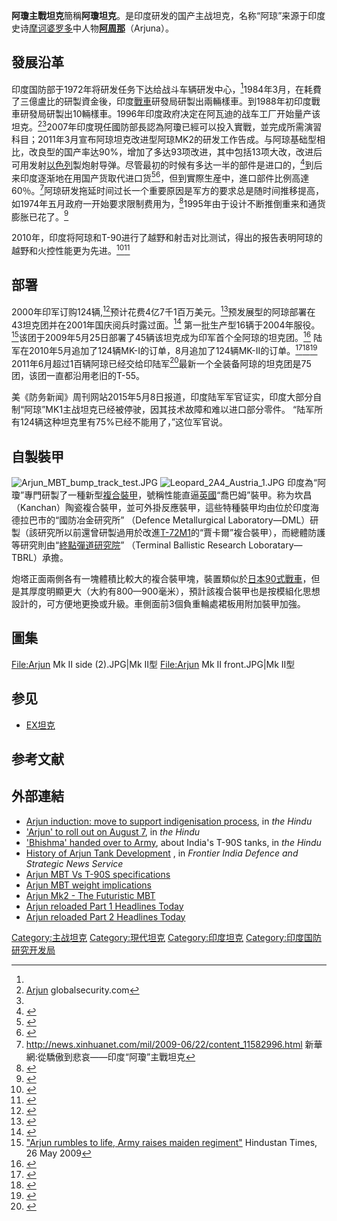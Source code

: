 {{noteTA
|1=zh-hans:毫米;zh-hk:毫米;zh-tw:公釐;
|2=zh-hans:米;zh-hk:米;zh-tw:公尺;
|3=zh-hans:坦克;zh-hk:坦克;zh-tw:戰車;
|4=zh-hans:主战坦克;zh-hk:主戰坦克;zh-tw:主力戰車;
}}
{{Infobox weapon
|is_vehicle=yes
|名稱= 阿瓊[[File:Flag_of_India.svg|30px]]<br /><small>अर्जुन</small>   
|圖片= [[File:Arjun_-_Main_Battle_Tank_-_Pride_of_India_-_Exhibition_-_100th_Indian_Science_Congress_-_Kolkata_2013-01-03_2476.JPG|300px]]
|照片說明=阿瓊主力戰車 
|類型=[[主力戰車|主力戰車]]
|代號=Arjun
|服役=2004
|退役=
|產地={{IND}}
|設計=CVRDE, DRDO
|生產=Heavy Vehicles Factory, Avadi
|產量=125輛
|造價=US$810萬美金/輛
|用戶={{IND}}
|衍生自=[[勝利式戰車|勝利式戰車]]
|衍生=阿瓊 MK2型
|乘員= 4   
|長度= 10.19米 
|闊度= 3.85米 
|高度= 2.32米 
|重量= 58.5噸 
|裝甲= Kanchan陶瓷複合[[裝甲|裝甲]]<br />（可加掛反應裝甲）   
|主要= 120毫米[[線膛炮|線膛炮]]   
|次要= 7.62毫米同軸機槍，<br />12.7毫米防空機槍X1   
|引擎= [[德國|德國]]製MTU838Ka-501[[柴油引擎|柴油引擎]]   
|引擎馬力= 1,400匹 
|懸掛= 液壓式 
|平地時速= 72公里/小時 
|馬力/重量= 23.9匹/噸 
|行動= 400公里 
}}
{{冷战后的坦克}}
'''阿瓊主戰坦克'''簡稱'''阿瓊坦克'''。是印度研发的国产主战坦克，名称“阿琼”来源于印度史诗[[摩诃婆罗多|摩诃婆罗多]]中人物'''[[阿周那|阿周那]]'''（Arjuna）。

==發展沿革==
印度国防部于1972年将研发任务下达给战斗车辆研发中心，<ref name="Smith" />1984年3月，在耗費了三億盧比的研製資金後，印度[[戰車|戰車]]研發局研製出兩輛樣車。到1988年初印度戰車研發局研製出10輛樣車。1996年印度政府决定在阿瓦迪的战车工厂开始量产该坦克。<ref name="globsec-arjun">[http://www.globalsecurity.org/military/world/india/arjun.htm Arjun] {{Wayback|url=http://www.globalsecurity.org/military/world/india/arjun.htm |date=20081022161931 }} globalsecurity.com</ref><ref name="elephant" />2007年印度現任國防部長認為阿瓊已經可以投入實戰，並完成所需演習科目；2011年3月宣布阿琼坦克改进型阿琼MK2的研发工作告成。与阿琼基础型相比，改良型的国产率达90%，增加了多达93项改进，其中包括13项大改，改进后可用发射[[以色列|以色列]]製炮射导弹。尽管最初的时候有多达一半的部件是进口的，<ref>{{cite web |url=http://164.100.47.5/newdebate/214/22102008/11.00amTo12.00Noon.pdf |title=Microsoft Word - 22-10 i.rtf |format=PDF |accessdate=2014-02-10 |archive-date=2011-05-29 |archive-url=https://web.archive.org/web/20110529070506/http://164.100.47.5/newdebate/214/22102008/11.00amTo12.00Noon.pdf |dead-url=yes }}</ref>到后来印度逐渐地在用国产货取代进口货<ref>{{cite web |url=http://www.bharat-rakshak.com/LAND-FORCES/Equipment/Armour/42-Arjun.html |title=Land Forces Site - Arjun |publisher=Bharat Rakshak |date=7 March 2001 |deadurl=yes |archiveurl=https://web.archive.org/web/20111018132944/http://www.bharat-rakshak.com/LAND-FORCES/Equipment/Armour/42-Arjun.html |archivedate=2011-10-18}}</ref><ref>{{cite web |url=http://www.drdo.gov.in/drdo/labs/ARDE/English/index.jsp?pg=achieve.jsp |title=ARDE Achievements |publisher=Drdo.gov.in |date=22 July 2010 |accessdate=10 June 2011 |archiveurl=https://web.archive.org/web/20110721155632/http://www.drdo.gov.in/drdo/labs/ARDE/English/index.jsp?pg=achieve.jsp |archivedate=2011-07-21|deadurl=yes }}</ref>，但到實際生産中，進口部件比例高達60％。<ref>http://news.xinhuanet.com/mil/2009-06/22/content_11582996.html{{dead link|date=2018年5月 |bot=InternetArchiveBot |fix-attempted=yes }} 新華網:從驕傲到悲哀——印度“阿瓊”主戰坦克</ref>阿琼研发拖延时间过长一个重要原因是军方的要求总是随时间推移提高，如1974年五月政府一开始要求限制费用为{{INRConvert|155|m|1}}，<ref name="Smith">{{cite book |last=Smith |first=Chris|title=India's Ad hoc Arsenal: Direction or Drift in Defence Policy?|url=http://books.google.com/?id=wirzhu5EaqAC&printsec=frontcover&dq=India+MBT+production#PPA149,M1|accessdate=23 April 2008 |publisher= Sipri |isbn= 978-0-19-829168-8 |pages=148–151|year=1994 }}</ref>1995年由于设计不断推倒重来和通货膨胀已花了{{INRConvert|3|b|1}}。<ref name="May2008PIB">{{cite press release |title= Arjun Battle Tank |url= http://pib.nic.in/release/release.asp?relid=38445&kwd= |publisher= Government of India |date= 5 May 2008 |access-date= 2014-02-10 |archive-date= 2009-05-11 |archive-url= https://web.archive.org/web/20090511013350/http://pib.nic.in/release/release.asp?relid=38445&kwd= |dead-url= no }}</ref>

2010年，印度将阿琼和T-90进行了越野和射击对比测试，得出的报告表明阿琼的越野和火控性能更为先进。<ref>{{cite web |last1=Shukla |first1=Ajai |title=Arjun tank outruns, outguns Russian T-90 |url=http://www.business-standard.com/india/news/arjun-tank-outruns-outguns-russian-t-90/389650/ |website=Business Standard India |accessdate=2019-05-26 |date=2010-03-25 |archive-date=2010-03-26 |archive-url=https://web.archive.org/web/20100326223421/http://www.business-standard.com/india/news/arjun-tank-outruns-outguns-russian-t-90/389650/ |dead-url=no }}</ref><ref>{{Cite web |url=http://pib.nic.in/release/release.asp?relid=61870 |title=存档副本 |access-date=2012-08-11 |archive-url=https://web.archive.org/web/20100612095904/http://pib.nic.in/release/release.asp?relid=61870 |archive-date=2010-06-12 |dead-url=yes }}</ref>

==部署==
2000年印军订购124辆,<ref>{{cite web|url=http://news.indiamart.com/news-analysis/indian-army-to-recei-15582.html |title=Indian Army to receive 124 Arjun tanks by 2009,Security Issues, News Analysis, India News Online |publisher=News.indiamart.com |date=14 May 2007 |accessdate=2010-02-07}}{{dead link|date=September 2011}}</ref>预计花费4亿7千1百万美元。<ref name="FI">{{cite web |last=India |first=Frontier |url=http://frontierindia.net/indian-mod-outlines-roadmap-for-mbt-arjun-mark-ii-in-pipeline |title=Indian MoD outlines roadmap for MBT Arjun, Mark II in pipeline | Frontier India Strategic and Defence - News, Analysis, Opinion |publisher=Frontierindia.net |date= |accessdate=2010-02-07 |archiveurl=https://web.archive.org/web/20100212095722/http://frontierindia.net/indian-mod-outlines-roadmap-for-mbt-arjun-mark-ii-in-pipeline |archivedate=2010年2月12日 |deadurl=yes |df= }}</ref>预发展型的阿琼部署在43坦克团并在2001年国庆阅兵时露过面。<ref name="RDPArade2001">{{cite web |url=http://mod.nic.in/samachar/16feb01/html/mart.htm |title=Arms and the Men on Rajpath |author=Chandra Mohan, A. |date=Sainik Samachar |work=16 Feb 2001 |publisher=Ministry of DEfence, India |accessdate=2011-12-02|deadurl=yes |archiveurl=https://web.archive.org/web/20100726220901/http://mod.nic.in/samachar/16feb01/html/mart.htm |archivedate=2010-07-26 }}</ref>
第一批生产型16辆于2004年服役。<ref>[http://www.hindustantimes.com/StoryPage/StoryPage.aspx?id=2c989f63-5120-4d94-9d36-868a28d3b7d3 "Arjun rumbles to life, Army raises maiden regiment"] {{Wayback|url=http://www.hindustantimes.com/StoryPage/StoryPage.aspx?id=2c989f63-5120-4d94-9d36-868a28d3b7d3 |date=20190713152301 }} Hindustan Times,  26 May 2009</ref>该团于2009年5月25日部署了45辆该坦克成为印军首个全阿琼的坦克团。<ref>{{cite news | url = http://www.janes.com/defence/land_forces/news/jdw/jdw050921_1_n.shtml | title = System failures stall Arjun trials | publisher = [[Jane's_Information_Group|Jane's Information Group]] | date = 21 September 2005 | first = Rahul | last = Bedi | accessdate = 2008-10-02 | archiveurl = https://web.archive.org/web/20080208220743/http://www.janes.com/defence/land_forces/news/jdw/jdw050921_1_n.shtml | archivedate =2008-02-08| deadurl = yes }}{{subscription}}</ref> 陆军在2010年5月追加了124辆MK-I的订单，8月追加了124辆MK-II的订单。<ref name="arjun_second_order">{{cite news|url=http://timesofindia.indiatimes.com/India/Army-places-fresh-order-for-124-more-Arjun-tanks/articleshow/5940228.cms|publisher=Times of India|title=Army places fresh order for 124 more Arjun tanks|date=17 May 2010|accessdate=2012-08-11|archive-date=2011-06-07|archive-url=https://web.archive.org/web/20110607152026/http://timesofindia.indiatimes.com/India/Army-places-fresh-order-for-124-more-Arjun-tanks/articleshow/5940228.cms|dead-url=no}}</ref><ref>{{cite web |url=http://www.business-standard.com/india/news/army-to-purchase-more-arjun-tanks/391862/ |title=Army to purchase more Arjun tanks |publisher=Business-standard.com |date= |accessdate=2010-05-18 |archiveurl=https://web.archive.org/web/20100614202523/http://www.business-standard.com/india/news/army-to-purchase-more-arjun-tanks/391862/ |archivedate=2010-06-14|deadurl=no }}</ref><ref>{{cite web |url=http://www.upi.com/Business_News/Security-Industry/2010/05/21/Future-of-Indias-Arjun-tank-looks-secure/UPI-94101274452185/ |title=Future of India's Arjun tank looks secure |publisher=UPI.com |date=21 May 2010 |accessdate=2010-06-10 |archive-date=2010-07-07 |archive-url=https://web.archive.org/web/20100707160517/http://www.upi.com/Business_News/Security-Industry/2010/05/21/Future-of-Indias-Arjun-tank-looks-secure/UPI-94101274452185 |dead-url=no }}</ref>
2011年6月超过1百辆阿琼已经交给印陆军<ref>{{citation |url=http://drdo.gov.in/drdo/pub/techfocus/2011/tf_june2011.pdf |title=Technology focus |format=PDF |volume=19 |number=3 |date=June 2011 |publisher=DRDO |accessdate=2011-06-10 |issn=0971-4413 |archive-url=https://web.archive.org/web/20110809042539/http://drdo.gov.in/drdo/pub/techfocus/2011/tf_june2011.pdf |archive-date=2011-08-09 |dead-url=yes }}</ref>最新一个全装备阿琼的坦克团是75团，该团一直都沿用老旧的T-55。

美《防务新闻》周刊网站2015年5月8日报道，印度陆军军官证实，印度大部分自制“阿琼”MK1主战坦克已经被停驶，因其技术故障和难以进口部分零件。
“陆军所有124辆这种坦克里有75%已经不能用了，”这位军官说。

==自製裝甲==
[[File:Arjun_MBT_bump_track_test.JPG|thumb]]
[[File:Leopard_2A4_Austria_1.JPG|thumb]]
印度為“阿瓊”專門研製了一種新型[[複合裝甲|複合裝甲]]，號稱性能直逼[[英國|英國]]“喬巴姆”裝甲。称为坎昌（Kanchan）陶瓷複合裝甲，並可外掛反應裝甲，這些特種裝甲均由位於印度海德拉巴市的“國防冶金研究所” （Defence Metallurgical Laboratory—DML）研製（該研究所以前還曾研製過用於改進[[T-72|T-72M1]]的“賈卡爾”複合裝甲），而總體防護等研究則由“[[終點彈道研究院|終點彈道研究院]]” （Terminal Ballistic Research Loboratary—TBRL）承擔。

炮塔正面兩側各有一塊體積比較大的複合裝甲塊，裝置類似於[[日本|日本]][[90式戰車|90式戰車]]，但是其厚度明顯更大（大約有800—900毫米），預計該複合裝甲也是按模組化思想設計的，可方便地更換或升級。車側面前3個負重輪處裙板用附加裝甲加強。
==圖集==
<gallery>
File:Arjun Mk II side (2).JPG|Mk II型
File:Arjun Mk II front.JPG|Mk II型
</gallery>

==参见==
*[[EX坦克|EX坦克]]

==参考文献==
<div class="references-small">
<references />
</div>

==外部連結==
{{Commons|Category:Arjun tanks}}

*[http://www.hindu.com/2004/08/08/stories/2004080807640800.htm Arjun induction: move to support indigenisation process], in ''the Hindu''
*[http://www.hindu.com/2004/08/04/stories/2004080406451200.htm 'Arjun' to roll out on August 7], in ''the Hindu''
*[http://www.hindu.com/2004/01/08/stories/2004010806531200.htm 'Bhishma' handed over to Army], about India's T-90S tanks, in ''the Hindu''
*[http://frontierindia.net/history-of-arjun-tank-development/  History of Arjun Tank Development] {{Wayback|url=http://frontierindia.net/history-of-arjun-tank-development/ |date=20100317205934 }}, in ''Frontier India Defence and Strategic News Service''
* [https://web.archive.org/web/20071126105340/http://frontierindia.net/dissimilar-combat-arjun-mbt-vs-t-90s-specs/ Arjun MBT Vs T-90S specifications]
* [http://frontierindia.net/arjun-mbt-weight-implications/ Arjun MBT weight implications] {{Wayback|url=http://frontierindia.net/arjun-mbt-weight-implications/ |date=20091226175545 }}
* [https://web.archive.org/web/20071126104251/http://frontierindia.net/arjun-mk2-the-futuristic-mbt/ Arjun Mk2 - The Futuristic MBT]
*[http://www.youtube.com/watch?v=Z3nudUfQXwY Arjun reloaded Part 1 Headlines Today] {{Wayback|url=http://www.youtube.com/watch?v=Z3nudUfQXwY |date=20190713152301 }}
*[http://www.youtube.com/watch?v=bKDhg7jLS6I Arjun reloaded Part 2 Headlines Today]
{{現代戰車}}
[[Category:主战坦克|Category:主战坦克]]
[[Category:現代坦克|Category:現代坦克]]
[[Category:印度坦克|Category:印度坦克]]
[[Category:印度国防研究开发局|Category:印度国防研究开发局]]